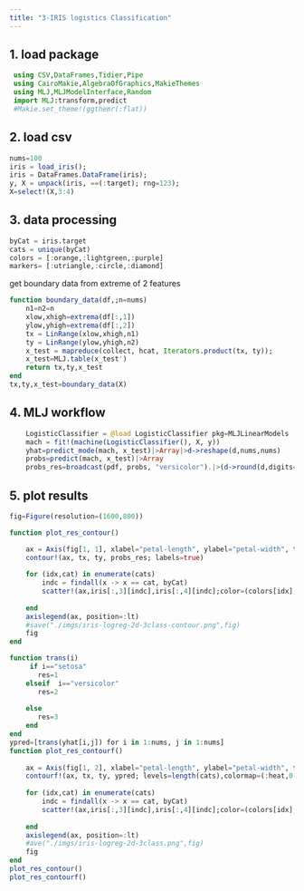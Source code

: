 ```yaml
---
title: "3-IRIS logistics Classification"
---
```


## 1. load package
```julia
 using CSV,DataFrames,Tidier,Pipe
 using CairoMakie,AlgebraOfGraphics,MakieThemes
 using MLJ,MLJModelInterface,Random
 import MLJ:transform,predict
 #Makie.set_theme!(ggthemr(:flat))

```

## 2. load csv
```julia

nums=100
iris = load_iris();
iris = DataFrames.DataFrame(iris);
y, X = unpack(iris, ==(:target); rng=123);
X=select!(X,3:4)
```


## 3. data processing 

```julia
byCat = iris.target
cats = unique(byCat)
colors = [:orange,:lightgreen,:purple]
markers= [:utriangle,:circle,:diamond]
```

get boundary data from extreme of  2 features
```julia
function boundary_data(df,;n=nums)
    n1=n2=n
    xlow,xhigh=extrema(df[:,1])
    ylow,yhigh=extrema(df[:,2])
    tx = LinRange(xlow,xhigh,n1)
    ty = LinRange(ylow,yhigh,n2)
    x_test = mapreduce(collect, hcat, Iterators.product(tx, ty));
    x_test=MLJ.table(x_test')
    return tx,ty,x_test
end
tx,ty,x_test=boundary_data(X)
```

## 4.  MLJ workflow 
```julia

    LogisticClassifier = @load LogisticClassifier pkg=MLJLinearModels
    mach = fit!(machine(LogisticClassifier(), X, y))
    yhat=predict_mode(mach, x_test)|>Array|>d->reshape(d,nums,nums)  
    probs=predict(mach, x_test)|>Array
    probs_res=broadcast(pdf, probs, "versicolor").|>(d->round(d,digits=2))|>d->reshape(d,nums,nums)
```

## 5. plot results 
```julia
fig=Figure(resolution=(1600,800))

function plot_res_contour()

    ax = Axis(fig[1, 1], xlabel="petal-length", ylabel="petal-width", title="2d3class-contour")
    contour!(ax, tx, ty, probs_res; labels=true)
    
    for (idx,cat) in enumerate(cats)
        indc = findall(x -> x == cat, byCat)
        scatter!(ax,iris[:,3][indc],iris[:,4][indc];color=(colors[idx], 0.8), marker=markers[idx], markersize=10, strokewidth=1, strokecolor=:black, label="$cat")
        
    end
    axislegend(ax, position=:lt)
    #save("./imgs/iris-logreg-2d-3class-contour.png",fig)
    fig
end

function trans(i)
     if i=="setosa"
       res=1
    elseif  i=="versicolor"
       res=2
       
    else
       res=3
    end
end
ypred=[trans(yhat[i,j]) for i in 1:nums, j in 1:nums]
function plot_res_contourf()
    
    ax = Axis(fig[1, 2], xlabel="petal-length", ylabel="petal-width", title="2d3class-contourf")
    contourf!(ax, tx, ty, ypred; levels=length(cats),colormap=(:heat,0.2))
    
    for (idx,cat) in enumerate(cats)
        indc = findall(x -> x == cat, byCat)
        scatter!(ax,iris[:,3][indc],iris[:,4][indc];color=(colors[idx], 0.8), marker=markers[idx], markersize=10, strokewidth=1, strokecolor=:black, label="$cat")
        
    end
    axislegend(ax, position=:lt)
    #ave("./imgs/iris-logreg-2d-3class.png",fig)
    fig
end
plot_res_contour()
plot_res_contourf()
```






